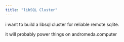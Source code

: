 ```yaml
---
title: "libSQL Cluster"
---
```


i want to build a libsql cluster for reliable remote sqlite.

it will probably power things on andromeda.computer